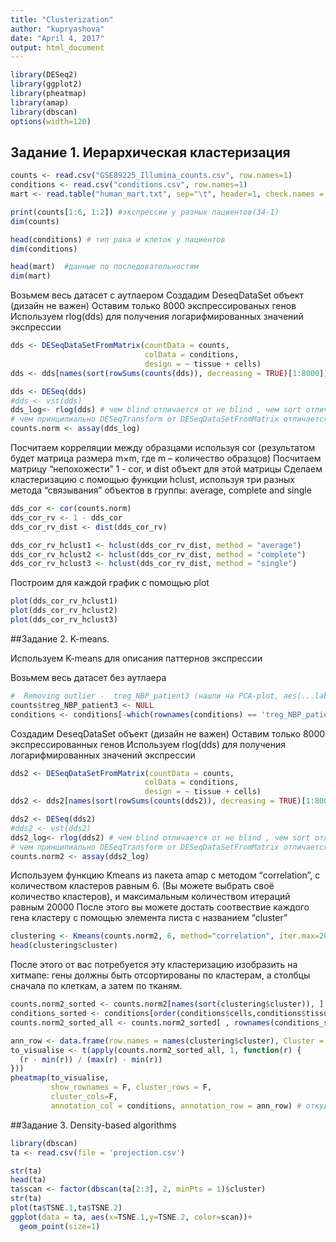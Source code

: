 ```yaml
---
title: "Clusterization"
author: "kupryashova"
date: "April 4, 2017"
output: html_document
---
```


```r
library(DESeq2)
library(ggplot2)
library(pheatmap)
library(amap)
library(dbscan)
options(width=120)
```

## Задание 1. Иерархическая кластеризация

```r
counts <- read.csv("GSE89225_Illumina_counts.csv", row.names=1)
conditions <- read.csv("conditions.csv", row.names=1)
mart <- read.table("human_mart.txt", sep="\t", header=1, check.names = F) # не нужен вроде

print(counts[1:6, 1:2]) #экспрессии у разных пациентов(34-1)
dim(counts)

head(conditions) # тип рака и клеток у пациентов
dim(conditions)

head(mart)  #данные по последовательностям
dim(mart)
```

Возьмем весь датасет с аутлаером
Создадим DeseqDataSet объект (дизайн не важен)
Оставим только 8000 экспрессированых генов
Используем rlog(dds) для получения логарифмированных значений экспрессии

```r
dds <- DESeqDataSetFromMatrix(countData = counts, 
                              colData = conditions,
                              design = ~ tissue + cells)
dds <- dds[names(sort(rowSums(counts(dds)), decreasing = TRUE)[1:8000]), ] # отсекаем 8000 самых экспр генов

dds <- DESeq(dds)
#dds <- vst(dds) 
dds_log<- rlog(dds) # чем blind отличается от не blind , чем sort отличается от order
# чем принципиально DESeqTransform от DESeqDataSetFromMatrix отличается
counts.norm <- assay(dds_log)

```

Посчитаем корреляции между образцами используя cor (результатом будет матрица размера m×m, где m – количество образцов)
Посчитаем матрицу “непохожести” 1 - cor, и dist объект для этой матрицы
Сделаем кластеризацию с помощью функции hclust, используя три разных метода “связывания” объектов в группы: average, complete and single

```r
dds_cor <- cor(counts.norm)
dds_cor_rv <- 1 - dds_cor
dds_cor_rv_dist <- dist(dds_cor_rv)

dds_cor_rv_hclust1 <- hclust(dds_cor_rv_dist, method = "average")
dds_cor_rv_hclust2 <- hclust(dds_cor_rv_dist, method = "complete")
dds_cor_rv_hclust3 <- hclust(dds_cor_rv_dist, method = "single")

```

Построим для каждой график с помощью plot

```r
plot(dds_cor_rv_hclust1)
plot(dds_cor_rv_hclust2)
plot(dds_cor_rv_hclust3)
```

##Задание 2. K-means.

Используем K-means для описания паттернов экспрессии

Возьмем весь датасет без аутлаера

```r
#  Removing outlier -  treg_NBP_patient3 (нашли на PCA-plot, aes(...label  = rownames(to_plot),...) + geom_label())
counts$treg_NBP_patient3 <- NULL
conditions <- conditions[-which(rownames(conditions) == 'treg_NBP_patient3'),]

```

Создадим DeseqDataSet объект (дизайн не важен)
Оставим только 8000 экспрессированных генов
Используем rlog(dds) для получения логарифмированных значений экспрессии

```r

dds2 <- DESeqDataSetFromMatrix(countData = counts, 
                              colData = conditions,
                              design = ~ tissue + cells)
dds2 <- dds2[names(sort(rowSums(counts(dds2)), decreasing = TRUE)[1:8000]), ] # отсекаем 8000 самых экспр генов

dds2 <- DESeq(dds2)
#dds2 <- vst(dds2) 
dds2_log<- rlog(dds2) # чем blind отличается от не blind , чем sort отличается от order
# чем принципиально DESeqTransform от DESeqDataSetFromMatrix отличается
counts.norm2 <- assay(dds2_log)
```

Используем функцию Kmeans из пакета amap с методом “correlation”, c количеством кластеров равным 6. (Вы можете выбрать своё количество кластеров), и максимальным количеством итераций равным 20000
После этого вы можете достать соотвествие каждого гена кластеру с помощью элемента листа с названием “cluster”

```r
clustering <- Kmeans(counts.norm2, 6, method="correlation", iter.max=20000)
head(clustering$cluster)
```

После этого от вас потребуется эту кластеризацию изобразить на хитмапе: гены должны быть отсортированы по кластерам, а столбцы сначала по клеткам, а затем по тканям.

```r
counts.norm2_sorted <- counts.norm2[names(sort(clustering$cluster)), ] # по кластерам
conditions_sorted <- conditions[order(conditions$cells,conditions$tissue),] # по клеткам и тканям
counts.norm2_sorted_all <- counts.norm2_sorted[ , rownames(conditions_sorted)]

ann_row <- data.frame(row.names = names(clustering$cluster), Cluster = as.factor(clustering$cluster))
to_visualise <- t(apply(counts.norm2_sorted_all, 1, function(r) {
  (r - min(r)) / (max(r) - min(r))
}))
pheatmap(to_visualise, 
         show_rownames = F, cluster_rows = F,
         cluster_cols=F,
         annotation_col = conditions, annotation_row = ann_row) # откуда на моем графике белые полосы
```

##Задание 3. Density-based algorithms

```r
library(dbscan)
ta <- read.csv(file = 'projection.csv')

str(ta)
head(ta)
ta$scan <- factor(dbscan(ta[2:3], 2, minPts = 1)$cluster)
str(ta)
plot(ta$TSNE.1,ta$TSNE.2)
ggplot(data = ta, aes(x=TSNE.1,y=TSNE.2, color=scan))+
  geom_point(size=1)

```

